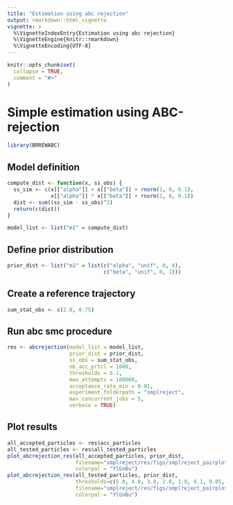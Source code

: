 ```yaml
---
title: "Estimation using abc rejection"
output: rmarkdown::html_vignette
vignette: >
  %\VignetteIndexEntry{Estimation using abc rejection}
  %\VignetteEngine{knitr::rmarkdown}
  %\VignetteEncoding{UTF-8}
---
```


```r
knitr::opts_chunk$set(
  collapse = TRUE,
  comment = "#>"
)
```

# Simple estimation using ABC-rejection

```r
library(BRREWABC)
```

## Model definition
```r
compute_dist <- function(x, ss_obs) {
  ss_sim <- c(x[["alpha"]] + x[["beta"]] + rnorm(1, 0, 0.1),
              x[["alpha"]] * x[["beta"]] + rnorm(1, 0, 0.1))
  dist <- sum((ss_sim - ss_obs)^2)
  return(c(dist))
}

model_list <- list("m1" = compute_dist)
```

## Define prior distribution
```r
prior_dist <- list("m1" = list(c("alpha", "unif", 0, 4),
                               c("beta", "unif", 0, 1)))
```

## Create a reference trajectory
```r
sum_stat_obs <- c(2.0, 0.75)
```

## Run abc smc procedure
```r
res <- abcrejection(model_list = model_list,
                    prior_dist = prior_dist,
                    ss_obs = sum_stat_obs,
                    nb_acc_prtcl = 1000,
                    thresholds = 0.1,
                    max_attempts = 100000,
                    acceptance_rate_min = 0.01,
                    experiment_folderpath = "smplreject",
                    max_concurrent_jobs = 5,
                    verbose = TRUE)
```

## Plot results
```r
all_accepted_particles <- res$acc_particles
all_tested_particles <- res$all_tested_particles
plot_abcrejection_res(all_accepted_particles, prior_dist,
                      filename="smplreject/res/figs/smplreject_pairplot.png",
                      colorpal = "YlGnBu")
plot_abcrejection_res(all_tested_particles, prior_dist,
                      thresholds=c(5.0, 4.0, 3.0, 2.0, 1.0, 0.1, 0.05, 0.01),
                      filename="smplreject/res/figs/smplreject_pairplot_custom_thresholds.png",
                      colorpal = "YlGnBu")
```

<!-- ```{r pairplot, echo=FALSE, fig.cap="Pairplot of all iterations", out.width = '100%'}
knitr::include_graphics("../man/figures/smplreject_pairplot.png")
``` -->
